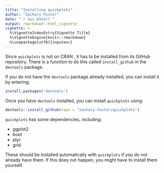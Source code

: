 ```yaml
---
title: "Installing quickplots"
author: "Zachary Foster"
date: "`r Sys.Date()`"
output: rmarkdown::html_vignette
vignette: >
  %\VignetteIndexEntry{Vignette Title}
  %\VignetteEngine{knitr::rmarkdown}
  %\usepackage[utf8]{inputenc}
---
```


Since `quickplots` is not on CRAN , it has to be installed from its GitHub repository. There is a function to do this called
`install_github` in the `devtools` package. 

If you do not have the `devtools` package already installed, you can install it by entering:

```r
install.packages('devtools')
```

Once you have `devtools` installed, you can install `quickplots` using:

```r
devtools::install_github(repo = "zachary-foster/quickplots")
```

`quickplots` has some dependencies, including:

- ggplot2
- boot
- plyr
- grid


These should be installed automatically with `quickplots` if you do not already have them. If this does not happen, 
you might have to install them yourself. 
